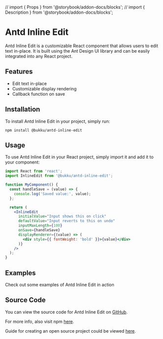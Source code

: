 // import { Props } from '@storybook/addon-docs/blocks';
// import { Description } from '@storybook/addon-docs/blocks';

<Meta title="Antd Inline Edit" />

# Antd Inline Edit

Antd Inline Edit is a customizable React component that allows users to edit text in-place. It is built using the Ant Design UI library and can be easily integrated into any React project.

## Features

- Edit text in-place
- Customizable display rendering
- Callback function on save

## Installation

To install Antd Inline Edit in your project, simply run:

```
npm install @bukku/antd-inline-edit
```

## Usage

To use Antd Inline Edit in your React project, simply import it and add it to your component:

```jsx
import React from 'react';
import InlineEdit from '@bukku/antd-inline-edit';

function MyComponent() {
  const handleSave = (value) => {
    console.log('Saved value:', value);
  };

  return (
    <InlineEdit
      initialValue="Input shows this on click"
      defaultValue="Input reverts to this on undo"
      inputMaxLength={100}
      onSave={handleSave}
      displayRenderer={(value) => (
        <div style={{ fontWeight: 'bold' }}>{value}</div>
      )}
    />
  );
}
```


## Examples

Check out some examples of Antd Inline Edit in action

<Stories include="Basic Usage, Custom Renderer, Validation, and more" />

## Source Code

You can view the source code for Antd Inline Edit on [GitHub](https://github.com/bukku/antd-inline-edit).

For more info, also visit npm [here](https://www.npmjs.com/package/antd-inline-edit).

Guide for creating an open source project could be viewed [here](https://docs.google.com/document/d/1qXs1539xU9M-oZ862MY4XE6Tad1jgCP7PLJKJWBdGWI/edit?usp=sharing).